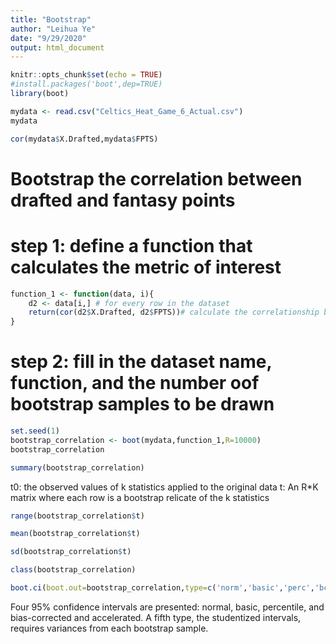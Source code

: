 ```yaml
---
title: "Bootstrap"
author: "Leihua Ye"
date: "9/29/2020"
output: html_document
---
```


```r
knitr::opts_chunk$set(echo = TRUE)
#install.packages('boot',dep=TRUE)
library(boot)

mydata <- read.csv("Celtics_Heat_Game_6_Actual.csv")
mydata
```

```r
cor(mydata$X.Drafted,mydata$FPTS)
```

# Bootstrap the correlation between drafted and fantasy points 
# step 1: define a function that calculates the metric of interest 
```r
function_1 <- function(data, i){
	d2 <- data[i,] # for every row in the dataset
	return(cor(d2$X.Drafted, d2$FPTS))# calculate the correlationship between X.Drafted and FPTS
}
```

# step 2: fill in the dataset name, function, and the number oof bootstrap samples to be drawn 
```r
set.seed(1)
bootstrap_correlation <- boot(mydata,function_1,R=10000)
bootstrap_correlation
```

```r
summary(bootstrap_correlation)
```
t0: the observed values of k statistics applied to the original data 
t: An R*K matrix where each row is a bootstrap relicate of the k statistics

```r
range(bootstrap_correlation$t)
```

```r
mean(bootstrap_correlation$t)
```


```r
sd(bootstrap_correlation$t)
```
```r
class(bootstrap_correlation)
```
```r
boot.ci(boot.out=bootstrap_correlation,type=c('norm','basic','perc','bca'))
```
Four 95% confidence intervals are presented: normal, basic, percentile, and bias-corrected and accelerated. A fifth type, the studentized intervals, requires variances from each bootstrap sample.